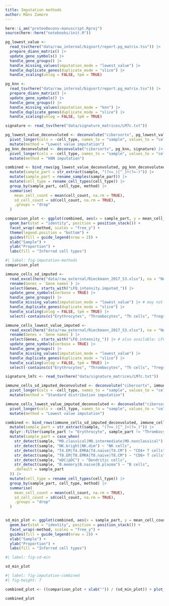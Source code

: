 ```yaml
---
title: Imputation methods
author: Måns Zamore
---
```


```r
here::i_am("proteoDeconv-manuscript.Rproj")
source(here::here("notebooks/init.R"))
```

```r
pg_lowest_value <-
  read_tsv(here("data/raw_internal/bigsort/report.pg_matrix.tsv")) |>
  prepare_diann_matrix() |>
  update_gene_symbols() |>
  handle_gene_groups() |>
  handle_missing_values(imputation_mode = "lowest_value") |>
  handle_duplicate_genes(duplicate_mode = "slice") |>
  handle_scaling(unlog = FALSE, tpm = TRUE)

pg_knn <-
  read_tsv(here("data/raw_internal/bigsort/report.pg_matrix.tsv")) |>
  prepare_diann_matrix() |>
  update_gene_symbols() |>
  handle_gene_groups() |>
  handle_missing_values(imputation_mode = "knn") |>
  handle_duplicate_genes(duplicate_mode = "slice") |>
  handle_scaling(unlog = FALSE, tpm = TRUE)

signature <- read_tsv(here("data/signature_matrices/LM7c.txt"))

pg_lowest_value_deconvoluted <- deconvolute("cibersortx", pg_lowest_value, signature) |>
  pivot_longer(cols = -cell_type, names_to = "sample", values_to = "cell_count") |>
  mutate(method = "Lowest value imputation")
pg_knn_deconvoluted <- deconvolute("cibersortx", pg_knn, signature) |>
  pivot_longer(cols = -cell_type, names_to = "sample", values_to = "cell_count") |>
  mutate(method = "kNN imputation")

combined <- bind_rows(pg_lowest_value_deconvoluted, pg_knn_deconvoluted) |>
  mutate(sample_part = str_extract(sample, "(?<=_)[^_]+(?=-)")) |>
  mutate(sample_part = rename_samples(sample_part)) |>
  mutate(cell_type = rename_cell_types(cell_type)) |>
  group_by(sample_part, cell_type, method) |>
  summarise(
    mean_cell_count = mean(cell_count, na.rm = TRUE),
    sd_cell_count = sd(cell_count, na.rm = TRUE),
    .groups = "drop"
  )

comparison_plot <- ggplot(combined, aes(x = sample_part, y = mean_cell_count, fill = cell_type)) +
  geom_bar(stat = "identity", position = position_stack()) +
  facet_wrap(~method, scales = "free_y") +
  theme(legend.position = "bottom") +
  guides(fill = guide_legend(nrow = 2)) +
  xlab("Sample") +
  ylab("Proportion") +
  labs(fill = "Inferred cell types")
```

```r
#| label: fig-imputation-methods
comparison_plot
```


```r
immune_cells_sd_imputed <-
  read_excel(here("data/raw_external/Rieckmann_2017_S3.xlsx"), na = "NA") |>
  rename(Genes = `Gene names`) |>
  select(Genes, starts_with("LFQ.intensity.imputed_")) |>
  update_gene_symbols(verbose = TRUE) |>
  handle_gene_groups() |>
  handle_missing_values(imputation_mode = "lowest_value") |> # may not be needed?
  handle_duplicate_genes(duplicate_mode = "slice") |>
  handle_scaling(unlog = FALSE, tpm = TRUE) |>
  select(-contains(c("Erythrocytes", "Thrombocytes", "Th cells", "Tregs")))

immune_cells_lowest_value_imputed <-
  read_excel(here("data/raw_external/Rieckmann_2017_S3.xlsx"), na = "NA") |>
  rename(Genes = `Gene names`) |>
  select(Genes, starts_with("LFQ.intensity_")) |> # also available: LFQ.Intensity.Imputed
  update_gene_symbols(verbose = TRUE) |>
  handle_gene_groups() |>
  handle_missing_values(imputation_mode = "lowest_value") |>
  handle_duplicate_genes(duplicate_mode = "slice") |>
  handle_scaling(unlog = FALSE, tpm = TRUE) |>
  select(-contains(c("Erythrocytes", "Thrombocytes", "Th cells", "Tregs")))
```

```r
signature_lm7c <- read_tsv(here("data/signature_matrices/LM7c.txt"))

immune_cells_sd_imputed_deconvoluted <- deconvolute("cibersortx", immune_cells_sd_imputed, signature_lm7c) |>
  pivot_longer(cols = -cell_type, names_to = "sample", values_to = "cell_count") |>
  mutate(method = "Standard distribution imputation")

immune_cells_lowest_value_imputed_deconvoluted <- deconvolute("cibersortx", immune_cells_lowest_value_imputed, signature_lm7c) |>
  pivot_longer(cols = -cell_type, names_to = "sample", values_to = "cell_count") |>
  mutate(method = "Lowest value imputation")

combined <- bind_rows(immune_cells_sd_imputed_deconvoluted, immune_cells_lowest_value_imputed_deconvoluted) |>
  mutate(sample_part = str_extract(sample, "(?<=_)[^_]+(?=_)")) |>
  dplyr::filter(sample_part != "Erythrocyte", sample_part != "Thrombocyte", !str_detect(sample, "Th1|Th17|Th2")) |>
  mutate(sample_part = case_when(
    str_detect(sample, "MO.classical|MO.intermediate|MO.nonclassical") ~ "Monocytes",
    str_detect(sample, "NK.bright|NK.dim") ~ "NK cells",
    str_detect(sample, "T4.EM|T4.EMRA|T4.naive|T4.CM") ~ "CD4+ T cells",
    str_detect(sample, "T8.EM|T8.EMRA|T8.naive|T8.CM") ~ "CD8+ T cells",
    str_detect(sample, "mDC|pDC") ~ "Dendritic cells",
    str_detect(sample, "B.memory|B.naive|B.plasma") ~ "B cells",
    .default = sample_part
  )) |>
  mutate(cell_type = rename_cell_types(cell_type)) |>
  group_by(sample_part, cell_type, method) |>
  summarise(
    mean_cell_count = mean(cell_count, na.rm = TRUE),
    sd_cell_count = sd(cell_count, na.rm = TRUE),
    .groups = "drop"
  )


sd_min_plot <- ggplot(combined, aes(x = sample_part, y = mean_cell_count, fill = cell_type)) +
  geom_bar(stat = "identity", position = position_stack()) +
  facet_wrap(~method, scales = "free_y") +
  guides(fill = guide_legend(nrow = 2)) +
  xlab("Sample") +
  ylab("Proportion") +
  labs(fill = "Inferred cell types")
```

```r
#| label: fig-sd-min

sd_min_plot
```

```r
#| label: fig-imputation-combined
#| fig-height: 7

combined_plot <- ((comparison_plot + xlab("")) / (sd_min_plot)) + plot_annotation(tag_levels = "A") + plot_layout(guides = "collect")

combined_plot
```
